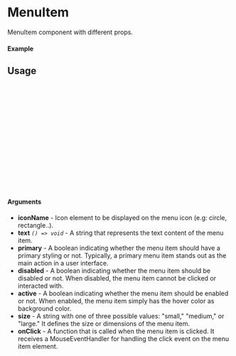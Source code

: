 
<Meta of={MenuItem} title="MenuItem" />

# MenuItem

MenuItem component with different props.

#### Example

<Canvas of={MenuItem.Primary} />

## Usage

```ts
import { MenuItem } from "react-image-annotator";

const Example = () => {
  return (
      <MenuItem
        size={"medium"}
        text={"Item"}
        iconName={"rectangle"}
        onClick={()=> console.log("Clicked")}
        primary
        active
      />
  );
};

export default Example;
```

#### Arguments

- **iconName** - Icon element to be displayed on the menu icon (e.g: circle, rectangle..).
- **text** _`() => void`_ - A string that represents the text content of the menu item.
- **primary** - A boolean indicating whether the menu item should have a primary styling or not. Typically, a primary menu item stands out as the main action in a user interface.
- **disabled** - A boolean indicating whether the menu item should be disabled or not. When disabled, the menu item cannot be clicked or interacted with.
- **active** - A boolean indicating whether the menu item should be enabled or not. When enabled, the menu item simply has the hover color as background color.
- **size** - A string with one of three possible values: "small," "medium," or "large." It defines the size or dimensions of the menu item.
- **onClick** - A function that is called when the menu item is clicked. It receives a MouseEventHandler for handling the click event on the menu item element.

